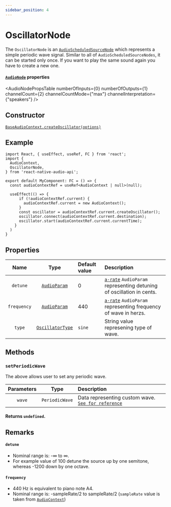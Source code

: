 ```yaml
---
sidebar_position: 4
---
```



# OscillatorNode

The `OscillatorNode` is an [`AudioScheduledSourceNode`](/sources/audio-scheduled-source-node) which represents a simple periodic wave signal.
Similar to all of `AudioScheduledSourceNodes`, it can be started only once. If you want to play the same sound again you have to create a new one.

#### [`AudioNode`](/core/audio-node#read-only-properties) properties

<AudioNodePropsTable numberOfInputs={0} numberOfOutputs={1} channelCount={2} channelCountMode={"max"} channelInterpretation={"speakers"} />

## Constructor

[`BaseAudioContext.createOscillator(options)`](/core/base-audio-context#createoscillator)

## Example

```tsx
import React, { useEffect, useRef, FC } from 'react';
import {
  AudioContext,
  OscillatorNode,
} from 'react-native-audio-api';

export default MyComponent: FC = () => {
  const audioContextRef = useRef<AudioContext | null>(null);

  useEffect(() => {
      if (!audioContextRef.current) {
        audioContextRef.current = new AudioContext();
      }
      const oscillator = audioContextRef.current.createOscillator();
      oscillator.connect(audioContextRef.current.destination);
      oscillator.start(audioContextRef.current.currentTime);
    }
  )
}
```

## Properties

| Name | Type | Default value | Description |
| :----: | :----: | :-------- | :------- |
| `detune` <ReadOnly /> | [`AudioParam`](/core/audio-param) | 0 |[`a-rate`](/core/audio-param#a-rate-vs-k-rate) `AudioParam` representing detuning of oscillation in cents. |
| `frequency` <ReadOnly /> | [`AudioParam`](/core/audio-param) | 440 | [`a-rate`](/core/audio-param#a-rate-vs-k-rate) `AudioParam` representing frequency of wave in herzs. |
| `type` | [`OscillatorType`](/types/oscillator-type)| `sine` | String value represening type of wave. |

## Methods

### `setPeriodicWave`

The above allows user to set any periodic wave.

| Parameters | Type | Description |
| :---: | :---: | :---- |
| `wave` | `PeriodicWave` | Data representing custom wave. [`See for reference`](/core/base-audio-context#createperiodicwave) |

#### Returns `undefined`.

## Remarks

#### `detune`
- Nominal range is: -∞ to ∞.
- For example value of 100 detune the source up by one semitone, whereas -1200 down by one octave.

#### `frequency`
- 440 Hz is equivalent to piano note A4.
- Nominal range is: -sampleRate/2 to sampleRate/2 (`sampleRate` value is taken from [`AudioContext`](/core/base-audio-context#properties))
